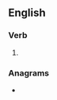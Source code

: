 ==English==

===Verb===
{{head|en|verb form}}

# {{en-third-person singular of|estrange}}

===Anagrams===
* {{anagrams|en|a=aeegnrsst|Tressange|greatness|seargents|sergeants}}
